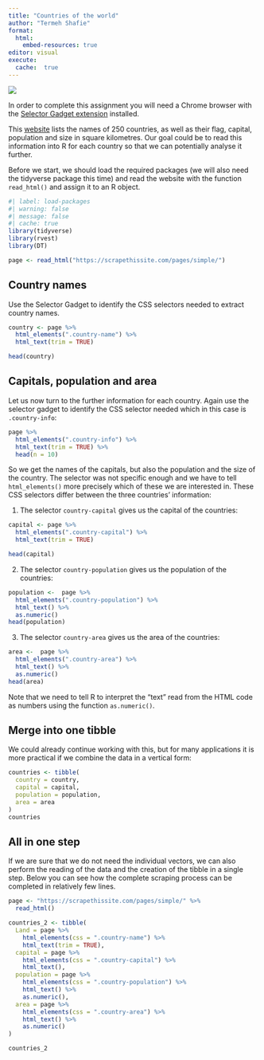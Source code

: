 ```yaml
---
title: "Countries of the world"
author: "Termeh Shafie"
format:
  html:
    embed-resources: true
editor: visual
execute:
  cache:  true
---
```



![](img/world.png)

In order to complete this assignment you will need a Chrome browser with the [Selector Gadget extension](http://selectorgadget.com/) installed.

This [website](https://scrapethissite.com/pages/simple/)  lists the names of 250 countries, as well as their flag, capital, population and size in square kilometres. Our goal could be to read this information into R for each country so that we can potentially analyse it further.

Before we start, we should load the required packages (we will also need the tidyverse package this time) and read the website with the function `read_html()` and assign it to an R object.

```r
#| label: load-packages
#| warning: false
#| message: false
#| cache: true
library(tidyverse)
library(rvest)
library(DT)

page <- read_html("https://scrapethissite.com/pages/simple/")
```


## Country names
Use the Selector Gadget to identify the CSS selectors needed to extract country names. 
```r
country <- page %>%
  html_elements(".country-name") %>%
  html_text(trim = TRUE) 

head(country)
```


## Capitals, population and area
Let us now turn to the further information for each country. Again use the selector gadget to identify the CSS selector needed which in this case is `.country-info`:
```r
page %>%
  html_elements(".country-info") %>%
  html_text(trim = TRUE) %>% 
  head(n = 10)
```

So we get the names of the capitals, but also the population and the size of the country. The selector was not specific enough and we have to tell `html_elements()` more precisely which of these we are interested in. These CSS selectors differ between the three countries’ information:

1. The selector `country-capital` gives us the capital of the countries:
```r
capital <- page %>%
  html_elements(".country-capital") %>%
  html_text(trim = TRUE) 

head(capital)
```

2. The selector `country-population` gives us the population of the countries:
```r
population <-  page %>%
  html_elements(".country-population") %>%
  html_text() %>% 
  as.numeric()
head(population)
```

3. The selector `country-area` gives us the area of the countries:
```r
area <-  page %>%
  html_elements(".country-area") %>%
  html_text() %>% 
  as.numeric()
head(area)
```

Note that we need to tell R to interpret the “text” read from the HTML code as numbers using the function `as.numeric()`.

## Merge into one tibble
We could already continue working with this, but for many applications it is more practical if we combine the data in a vertical form:
```r
countries <- tibble(
  country = country,
  capital = capital,
  population = population,
  area = area
)
countries
```

## All in one step

If we are sure that we do not need the individual vectors, we can also perform the reading of the data and the creation of the tibble in a single step. Below you can see how the complete scraping process can be completed in relatively few lines.
```r
page <- "https://scrapethissite.com/pages/simple/" %>%
  read_html()

countries_2 <- tibble(
  Land = page %>%
    html_elements(css = ".country-name") %>% 
    html_text(trim = TRUE),
  capital = page %>% 
    html_elements(css = ".country-capital") %>% 
    html_text(),
  population = page %>% 
    html_elements(css = ".country-population") %>% 
    html_text() %>% 
    as.numeric(),
  area = page %>% 
    html_elements(css = ".country-area") %>% 
    html_text() %>% 
    as.numeric()
)

countries_2
```